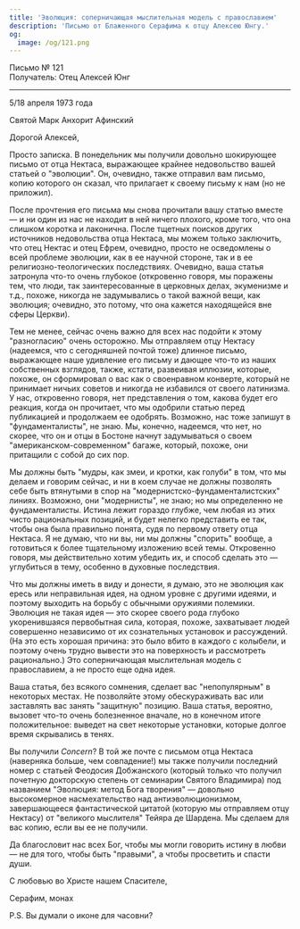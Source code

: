 ```yaml
---
title: 'Эволюция: соперничающая мыслительная модель с православием'
description: 'Письмо от Блаженного Серафима к отцу Алексею Юнгу.'
og:
  image: /og/121.png
---
```


<div style={{textAlign:'right', fontFamily:'monospace'}}>Письмо № 121</div>
<div style={{textAlign:'left', fontFamily:'monospace'}}>Получатель: Отец Алексей Юнг</div>

---

5/18 апреля 1973 года

Святой Марк Анхорит Афинский

Дорогой Алексей,

Просто записка. В понедельник мы получили довольно шокирующее письмо от отца Нектаса, выражающее крайнее недовольство вашей статьей о "эволюции". Он, очевидно, также отправил вам письмо, копию которого он сказал, что прилагает к своему письму к нам (но не приложил).

После прочтения его письма мы снова прочитали вашу статью вместе — и ни один из нас не находит в ней ничего плохого, кроме того, что она слишком коротка и лаконична. После тщетных поисков других источников недовольства отца Нектаса, мы можем только заключить, что отец Нектас и отец Ефрем, очевидно, просто не осведомлены о всей проблеме эволюции, как в ее научной стороне, так и в ее религиозно-теологических последствиях. Очевидно, ваша статья затронула что-то очень глубокое (откровенно говоря, мы поражены тем, что люди, так заинтересованные в церковных делах, экуменизме и т.д., похоже, никогда не задумывались о такой важной вещи, как эволюция; очевидно, это потому, что она кажется находящейся вне сферы Церкви).

Тем не менее, сейчас очень важно для всех нас подойти к этому "разногласию" очень осторожно. Мы отправляем отцу Нектасу (надеемся, что с сегодняшней почтой тоже) длинное письмо, выражающее наше удивление его письму и дающее что-то из наших собственных взглядов, также, кстати, развеивая иллюзии, которые, похоже, он сформировал о вас как о своенравном конверте, который не принимает ничьих советов и никогда не избавился от своего латинизма. У нас, откровенно говоря, нет представления о том, какова будет его реакция, когда он прочитает, что мы одобрили статью перед публикацией и продолжаем ее одобрять. Возможно, нас тоже запишут в "фундаменталисты", не знаю. Мы, конечно, надеемся, что нет, но скорее, что он и отцы в Бостоне начнут задумываться о своем "американском-современном" багаже, который, похоже, они притащили с собой до сих пор.

Мы должны быть "мудры, как змеи, и кротки, как голуби" в том, что мы делаем и говорим сейчас, и ни в коем случае не должны позволять себе быть втянутыми в спор на "модернистско-фундаменталистских" линиях. Возможно, они "модернисты", не знаю; но мы определенно не фундаменталисты. Истина лежит гораздо глубже, чем любая из этих чисто рациональных позиций, и будет нелегко представить ее так, чтобы она была правильно понята, судя по первому ответу отца Нектаса. Я не думаю, что ни вы, ни мы должны "спорить" вообще, а готовиться к более тщательному изложению всей темы. Откровенно говоря, мы действительно хотим убедить их, и способ сделать это — углубиться в тему, особенно в духовные последствия.

Что мы должны иметь в виду и донести, я думаю, это не эволюция как ересь или неправильная идея, на одном уровне с другими идеями, и поэтому выходить на борьбу с обычными оружиями полемики. Эволюция не такая идея — это скорее своего рода глубоко укоренившаяся первобытная сила, которая, похоже, захватывает людей совершенно независимо от их сознательных установок и рассуждений. (На это есть хорошая причина: это было вбито в каждого с колыбели, и поэтому очень трудно вывести это на поверхность и рассмотреть рационально.) Это соперничающая мыслительная модель с православием, а не просто еще одна идея.

Ваша статья, без всякого сомнения, сделает вас "непопулярным" в некоторых местах. Не позволяйте этому обескураживать вас или заставлять вас занять "защитную" позицию. Ваша статья, вероятно, вызовет что-то очень болезненное вначале, но в конечном итоге положительное: выведет на свет некоторые установки, которые долгое время скрывались в тенях.

Вы получили *Concern*? В той же почте с письмом отца Нектаса (наверняка больше, чем совпадение!) мы также получили последний номер с статьей Феодосия Добжанского (который только что получил почетную докторскую степень от семинарии Святого Владимира) под названием "Эволюция: метод Бога творения" — довольно высокомерное насмехательство над антиэволюционизмом, завершающееся фантастической цитатой (которую мы отправляем отцу Нектасу) от "великого мыслителя" Тейяра де Шардена. Мы сделаем для вас копию, если вы ее не получили.

Да благословит нас всех Бог, чтобы мы могли говорить истину в любви — не для того, чтобы быть "правыми", а чтобы просветить и спасти души.

С любовью во Христе нашем Спасителе,

Серафим, монах

P.S. Вы думали о иконе для часовни?
